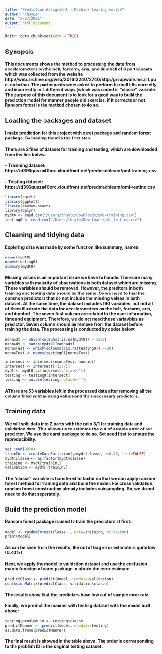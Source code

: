 ```yaml
---
title: "Prediction Assignment - Machine learing course"
author: "ThuyLe"
date: "3/27/2021"
output: html_document
---
```


```r
knitr::opts_chunk$set(echo = TRUE)
```

## Synopsis
#### This documents shows the method to processing the data from accelerometers on the belt, forearm, arm, and dumbell of 6 participants which was collected from the website http://web.archive.org/web/20161224072740/http:/groupware.les.inf.puc-rio.br/har. The participants were asked to perform barbell lifts correctly and incorrectly in 5 different ways (which was coded in "classe" variable. The purpose of this document is to look for a good way to build the prediction model for manner people did exercise, if it corrects or not. Random forest is the method chosen to do so. 

## Loading the packages and dataset
#### I make prediction for this project with caret package and random forest package. So loading them is the first step.
#### There are 2 files of dataset for training and testing, which are downloaded from the link below:
#### - Trainning dataset: https://d396qusza40orc.cloudfront.net/predmachlearn/pml-training.csv
#### - Tetsting dataset: https://d396qusza40orc.cloudfront.net/predmachlearn/pml-testing.csv

```r
library(caret)
library(ggplot2)
library(randomForest)
library(dplyr)
mydt0 <- read.csv("/Users/thuyle/Downloads/pml-training.csv")
testing0 <- read.csv("/Users/thuyle/Downloads/pml-testing.csv")

```

## Cleaning and tidying data
#### Exploring data was made by some function like summary, names
```r
names(mydt0)
names(testing0)
summary(mydt0)
```
#### Missing values is an important issue we have to handle. There are many variables with majority of observations in both dataset which are missing. These variables should be removed. However, the preditors in both training and testing data should be the same. So we need to find the common predictors that do not include the missing values in both dataset. At the same time, the dataset includes 160 variables, but not all of them illustrate the data for accelerometers on the belt, forearm, arm, and dumbell. The seven first column are related to the user information, time and equipment. Therefore, we do not need these variavbles as predictor. Seven column should be remove from the dataset before training the data. The processing is conducted by codes below:
```r
nonnadt <- which(colSums(!is.na(mydt0)) > 1900)
nonnadt <- names(mydt0)[nonnadt]
nonnaTest <- which(colSums(!is.na(testing0)) >=20)
nonnaTest <- names(testing0)[nonnaTest]

intersect <- intersect(nonnaTest, nonnadt)
intersect <- intersect[-(1:7)]
mydt <- mydt0[,c(intersect,"classe")]
testing <- testing0[intersect]
testing <- mutate(testing, classe="")
```
#### AThere are 53 variables left in the processed data after removing all the column filled wiht missing values and the unecessary predictors.

## Training data  
#### We will split data into 2 parts with the ratio 3/1 for training data and validation data. This allows us to estimate the out of sample error of our predictor. We use the caret package to do so. Set seed first to ensure the reproducibility.
```r
set.seed(2020)
trainIn <- createDataPartition(y=mydt$classe, p=0.75, list=FALSE)
mydt$classe <- as.factor(mydt$classe)
training <- mydt[trainIn,]
validation <- mydt[-trainIn,]
```

#### The "classe" variable is transfered to factor so that we can apply random forest method for training data and build the model. For cross validation, random forest construction already includes subsampling. So, we do not need to do that seperately.

## Build the prediction model

#### Random forest package is used to train the predictors at first:
```r
model <- randomForest(classe~., data=training, ntree=500)
print(model)

```

#### As can be seen from the results, the out of bag error estimate is quite low (0.43%)

#### Next, we apply the model to validation dataset and use the confusion matrix function of caret package to obtain the error estimate 
```r
predictClass <- predict(model, newdata=validation)
confusionMatrix(predictClass, validation$classe)
```
#### The results show that the predictors have low out of sample error rate. 

#### Finally, we predict the manner with testing dataset with the model built above:

```r
testing$problem_id <- testing$classe
predictManner <- predict(model, newdata=testing)
as.data.frame(predictManner)
```

#### The final result is showed in the table above. The order is corresponding to the problem ID in the original testing dataset.